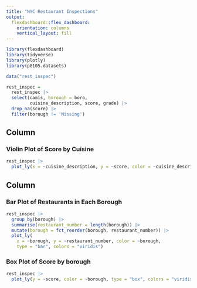 ```yaml
---
title: "NYC Restaurant Inspections"
output: 
  flexdashboard::flex_dashboard:
    orientation: columns
    vertical_layout: fill
---
```


```r
library(flexdashboard)
library(tidyverse)
library(plotly)
library(p8105.datasets)

```


```r
data("rest_inspec")
```

```r
rest_inspec = 
  rest_inspec |> 
  select(camis, borough = boro, 
         cuisine_description, score, grade) |> 
  drop_na(score) |>
  filter(borough != 'Missing')
```



Column {data-width=650}
-----------------------------------------------------------------------

### Violin Plot of Score by Cuisine

```r
rest_inspec |>
  plot_ly(x = ~cuisine_description, y = ~score, color = ~cuisine_description, type = "violin", colors = "viridis") 
```

Column {data-width=350}
-----------------------------------------------------------------------

### Bar Plot of Restaurants in Each Borough

```r
rest_inspec |>
  group_by(borough) |>
  summarise(restaurant_number = length(borough)) |>
  mutate(borough = fct_reorder(borough, restaurant_number)) |> 
  plot_ly(
    x = ~borough, y = ~restaurant_number, color = ~borough,
    type = "bar", colors = "viridis")
```

### Box Plot of Score by borough

```r
rest_inspec |>
  plot_ly(y = ~score, color = ~borough, type = "box", colors = "viridis")
```

